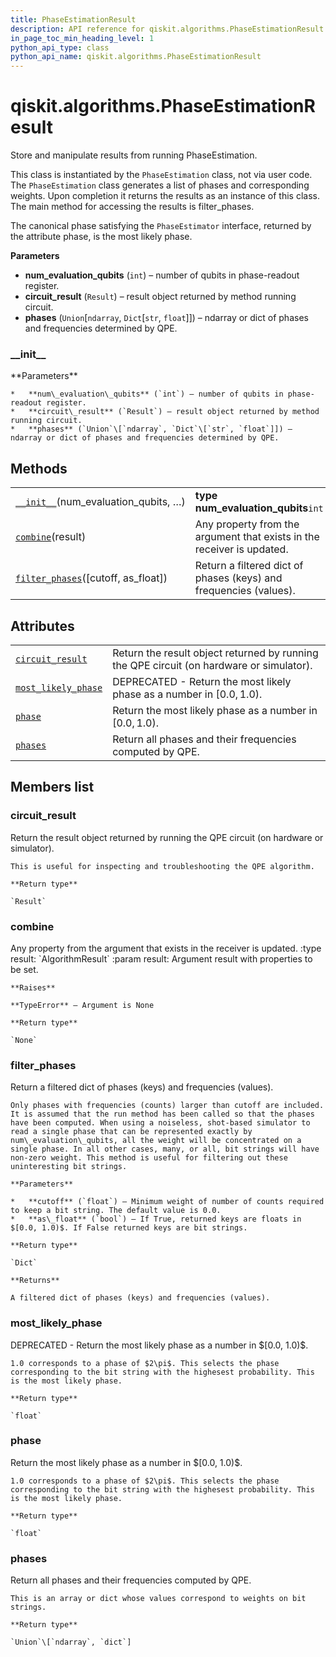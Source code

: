 ```yaml
---
title: PhaseEstimationResult
description: API reference for qiskit.algorithms.PhaseEstimationResult
in_page_toc_min_heading_level: 1
python_api_type: class
python_api_name: qiskit.algorithms.PhaseEstimationResult
---
```


# qiskit.algorithms.PhaseEstimationResult

<Class id="qiskit.algorithms.PhaseEstimationResult" isDedicatedPage={true} github="https://github.com/qiskit/qiskit/tree/stable/0.18/qiskit/algorithms/phase_estimators/phase_estimation_result.py" signature="PhaseEstimationResult(num_evaluation_qubits, circuit_result, phases)" modifiers="class">
  Store and manipulate results from running PhaseEstimation.

  This class is instantiated by the `PhaseEstimation` class, not via user code. The `PhaseEstimation` class generates a list of phases and corresponding weights. Upon completion it returns the results as an instance of this class. The main method for accessing the results is filter\_phases.

  The canonical phase satisfying the `PhaseEstimator` interface, returned by the attribute phase, is the most likely phase.

  **Parameters**

  *   **num\_evaluation\_qubits** (`int`) – number of qubits in phase-readout register.
  *   **circuit\_result** (`Result`) – result object returned by method running circuit.
  *   **phases** (`Union`\[`ndarray`, `Dict`\[`str`, `float`]]) – ndarray or dict of phases and frequencies determined by QPE.

  ### \_\_init\_\_

  <Function id="qiskit.algorithms.PhaseEstimationResult.__init__" signature="__init__(num_evaluation_qubits, circuit_result, phases)">
    **Parameters**

    *   **num\_evaluation\_qubits** (`int`) – number of qubits in phase-readout register.
    *   **circuit\_result** (`Result`) – result object returned by method running circuit.
    *   **phases** (`Union`\[`ndarray`, `Dict`\[`str`, `float`]]) – ndarray or dict of phases and frequencies determined by QPE.
  </Function>

  ## Methods

  |                                                                                                                                                         |                                                                        |
  | ------------------------------------------------------------------------------------------------------------------------------------------------------- | ---------------------------------------------------------------------- |
  | [`__init__`](#qiskit.algorithms.PhaseEstimationResult.__init__ "qiskit.algorithms.PhaseEstimationResult.__init__")(num\_evaluation\_qubits, …)          | **type num\_evaluation\_qubits**`int`                                  |
  | [`combine`](#qiskit.algorithms.PhaseEstimationResult.combine "qiskit.algorithms.PhaseEstimationResult.combine")(result)                                 | Any property from the argument that exists in the receiver is updated. |
  | [`filter_phases`](#qiskit.algorithms.PhaseEstimationResult.filter_phases "qiskit.algorithms.PhaseEstimationResult.filter_phases")(\[cutoff, as\_float]) | Return a filtered dict of phases (keys) and frequencies (values).      |

  ## Attributes

  |                                                                                                                                               |                                                                                          |
  | --------------------------------------------------------------------------------------------------------------------------------------------- | ---------------------------------------------------------------------------------------- |
  | [`circuit_result`](#qiskit.algorithms.PhaseEstimationResult.circuit_result "qiskit.algorithms.PhaseEstimationResult.circuit_result")          | Return the result object returned by running the QPE circuit (on hardware or simulator). |
  | [`most_likely_phase`](#qiskit.algorithms.PhaseEstimationResult.most_likely_phase "qiskit.algorithms.PhaseEstimationResult.most_likely_phase") | DEPRECATED - Return the most likely phase as a number in $[0.0, 1.0)$.                   |
  | [`phase`](#qiskit.algorithms.PhaseEstimationResult.phase "qiskit.algorithms.PhaseEstimationResult.phase")                                     | Return the most likely phase as a number in $[0.0, 1.0)$.                                |
  | [`phases`](#qiskit.algorithms.PhaseEstimationResult.phases "qiskit.algorithms.PhaseEstimationResult.phases")                                  | Return all phases and their frequencies computed by QPE.                                 |

  ## Members list

  ### circuit\_result

  <Attribute id="qiskit.algorithms.PhaseEstimationResult.circuit_result">
    Return the result object returned by running the QPE circuit (on hardware or simulator).

    This is useful for inspecting and troubleshooting the QPE algorithm.

    **Return type**

    `Result`
  </Attribute>

  ### combine

  <Function id="qiskit.algorithms.PhaseEstimationResult.combine" signature="combine(result)">
    Any property from the argument that exists in the receiver is updated. :type result: `AlgorithmResult` :param result: Argument result with properties to be set.

    **Raises**

    **TypeError** – Argument is None

    **Return type**

    `None`
  </Function>

  ### filter\_phases

  <Function id="qiskit.algorithms.PhaseEstimationResult.filter_phases" signature="filter_phases(cutoff=0.0, as_float=True)">
    Return a filtered dict of phases (keys) and frequencies (values).

    Only phases with frequencies (counts) larger than cutoff are included. It is assumed that the run method has been called so that the phases have been computed. When using a noiseless, shot-based simulator to read a single phase that can be represented exactly by num\_evaluation\_qubits, all the weight will be concentrated on a single phase. In all other cases, many, or all, bit strings will have non-zero weight. This method is useful for filtering out these uninteresting bit strings.

    **Parameters**

    *   **cutoff** (`float`) – Minimum weight of number of counts required to keep a bit string. The default value is 0.0.
    *   **as\_float** (`bool`) – If True, returned keys are floats in $[0.0, 1.0)$. If False returned keys are bit strings.

    **Return type**

    `Dict`

    **Returns**

    A filtered dict of phases (keys) and frequencies (values).
  </Function>

  ### most\_likely\_phase

  <Attribute id="qiskit.algorithms.PhaseEstimationResult.most_likely_phase">
    DEPRECATED - Return the most likely phase as a number in $[0.0, 1.0)$.

    1.0 corresponds to a phase of $2\pi$. This selects the phase corresponding to the bit string with the highesest probability. This is the most likely phase.

    **Return type**

    `float`
  </Attribute>

  ### phase

  <Attribute id="qiskit.algorithms.PhaseEstimationResult.phase">
    Return the most likely phase as a number in $[0.0, 1.0)$.

    1.0 corresponds to a phase of $2\pi$. This selects the phase corresponding to the bit string with the highesest probability. This is the most likely phase.

    **Return type**

    `float`
  </Attribute>

  ### phases

  <Attribute id="qiskit.algorithms.PhaseEstimationResult.phases">
    Return all phases and their frequencies computed by QPE.

    This is an array or dict whose values correspond to weights on bit strings.

    **Return type**

    `Union`\[`ndarray`, `dict`]
  </Attribute>
</Class>

